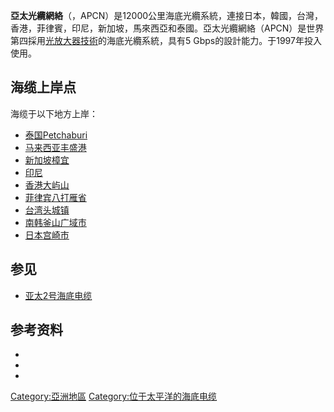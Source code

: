 '''亞太光纜網絡'''（{{lang|en|Asia-Pacific Cable Network}}，APCN）是12000公里海底光纜系統，連接日本，韓國，台灣，香港，菲律賓，印尼，新加坡，馬來西亞和泰國。亞太光纜網絡（APCN）是世界第四採用[[光放大器|光放大器技術]]的海底光纜系統，具有5 Gbps的設計能力。于1997年投入使用。
==海缆上岸点==
海缆于以下地方上岸：
* [[泰国|泰国]]Petchaburi
* [[马来西亚|马来西亚]][[丰盛港|丰盛港]]
* [[新加坡|新加坡]][[樟宜|樟宜]]
* [[印尼|印尼]]{{tsl|en|Ancol|安卒}}
* [[香港|香港]][[大屿山|大屿山]]
* [[菲律宾|菲律宾]][[八打雁省|八打雁省]]
* [[中華民國|台湾]][[头城镇|头城镇]]
* [[南韩|南韩]][[釜山广域市|釜山广域市]]
* [[日本|日本]][[宮崎市|宫崎市]]

==参见==
*[[亚太2号海底电缆|亚太2号海底电缆]]
==参考资料==
{{refbegin}}
* {{cite web
 |title       = http://www.apricot.net/apricot97/apII/Presentations/KDDSubmarineFiber/sld018.htm
 |url         = http://www.apricot.net/apricot97/apII/Presentations/KDDSubmarineFiber/sld018.htm
 |accessdate  = February 11, 2006
 |archiveurl  = https://web.archive.org/web/20060210022123/http://www.apricot.net/apricot97/apII/Presentations/KDDSubmarineFiber/sld018.htm
 |archivedate = 2006年2月10日
 |deadurl     = no
}}
* {{cite web
| title=http://www.nec.co.jp/press/en/0103/0801-02.html
| url=http://www.nec.co.jp/press/en/0103/0801-02.html
| accessdate=February 11, 2006
| archive-date=2018-10-04
| archive-url=https://web.archive.org/web/20181004201255/http://www.nec.co.jp/press/en/0103/0801-02.html
| dead-url=no
}}
* {{cite web
 |title       = http://www.atlantic-cable.com/Cables/CableTimeLine/index1951.htm
 |url         = http://www.atlantic-cable.com/Cables/CableTimeLine/index1951.htm
 |accessdate  = December 26, 2008
 |archiveurl  = https://web.archive.org/web/20081208122203/http://www.atlantic-cable.com/Cables/CableTimeLine/index1951.htm
 |archivedate = 2008年12月8日
 |deadurl     = no
}}
{{refend}}

[[Category:亞洲地區|Category:亞洲地區]]
[[Category:位于太平洋的海底电缆|Category:位于太平洋的海底电缆]]